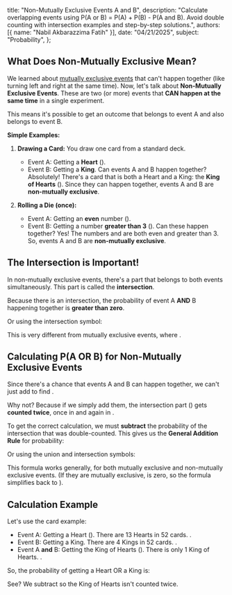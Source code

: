   title: "Non-Mutually Exclusive Events A and B",
  description: "Calculate overlapping events using P(A or B) = P(A) + P(B) - P(A and B). Avoid double counting with intersection examples and step-by-step solutions.",
  authors: [{ name: "Nabil Akbarazzima Fatih" }],
  date: "04/21/2025",
  subject: "Probability",
};

## What Does Non-Mutually Exclusive Mean?

We learned about [mutually exclusive events](/subject/high-school/10/mathematics/probability/two-events-mutually-exclusive) that can't happen together (like turning left and right at the same time). Now, let's talk about **Non-Mutually Exclusive Events**. These are two (or more) events that **CAN happen at the same time** in a single experiment.

This means it's possible to get an outcome that belongs to event A and also belongs to event B.

**Simple Examples:**

1.  **Drawing a Card:** You draw one card from a standard deck.

    - Event A: Getting a **Heart** (<InlineMath math="\heartsuit" />).
    - Event B: Getting a **King**.
      Can events A and B happen together? Absolutely! There's a card that is both a Heart and a King: the **King of Hearts** (<InlineMath math="K\heartsuit" />). Since they can happen together, events A and B are **non-mutually exclusive**.

2.  **Rolling a Die (once):**
    - Event A: Getting an **even** number (<InlineMath math="\{2, 4, 6\}" />).
    - Event B: Getting a number **greater than 3** (<InlineMath math="\{4, 5, 6\}" />).
      Can these happen together? Yes! The numbers <InlineMath math="4" /> and <InlineMath math="6" /> are both even and greater than 3. So, events A and B are **non-mutually exclusive**.

## The Intersection is Important!

In non-mutually exclusive events, there's a part that belongs to both events simultaneously. This part is called the **intersection**.

Because there is an intersection, the probability of event A **AND** B happening together is **greater than zero**.

<BlockMath math="P(A \text{ and } B) > 0" />

Or using the intersection symbol:

<BlockMath math="P(A \cap B) > 0" />

This is very different from mutually exclusive events, where <InlineMath math="P(A \cap B) = 0" />.

## Calculating P(A OR B) for Non-Mutually Exclusive Events

Since there's a chance that events A and B can happen together, we can't just add <InlineMath math="P(A) + P(B)" /> to find <InlineMath math="P(A \text{ or } B)" />.

Why not? Because if we simply add them, the intersection part (<InlineMath math="A \cap B" />) gets **counted twice**, once in <InlineMath math="P(A)" /> and again in <InlineMath math="P(B)" />.

To get the correct calculation, we must **subtract** the probability of the intersection that was double-counted. This gives us the **General Addition Rule** for probability:

<BlockMath math="P(A \text{ or } B) = P(A) + P(B) - P(A \cap B)" />

Or using the union and intersection symbols:

<BlockMath math="P(A \cup B) = P(A) + P(B) - P(A \cap B)" />

This formula works generally, for both mutually exclusive and non-mutually exclusive events. (If they are mutually exclusive, <InlineMath math="P(A \cap B)" /> is zero, so the formula simplifies back to <InlineMath math="P(A \cup B) = P(A) + P(B)" />).

## Calculation Example

Let's use the card example:

- Event A: Getting a Heart (<InlineMath math="\heartsuit" />). There are 13 Hearts in 52 cards. <InlineMath math="P(A) = 13/52" />.
- Event B: Getting a King. There are 4 Kings in 52 cards. <InlineMath math="P(B) = 4/52" />.
- Event A **and** B: Getting the King of Hearts (<InlineMath math="K\heartsuit" />). There is only 1 King of Hearts. <InlineMath math="P(A \cap B) = 1/52" />.

So, the probability of getting a Heart OR a King is:

<div className="flex flex-col gap-4">
  <BlockMath math="P(A \cup B) = P(A) + P(B) - P(A \cap B)" />
  <BlockMath math="= \frac{13}{52} + \frac{4}{52} - \frac{1}{52}" />
  <BlockMath math="= \frac{16}{52} = \frac{4}{13}" />
</div>

See? We subtract <InlineMath math="1/52" /> so the King of Hearts isn't counted twice.
